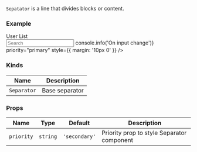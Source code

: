 
`Sepatator` is a line that divides blocks or content.

### Example

<Playground direction="vertical">
  <div style={{ width: '300px' }}>
    <div style={{ margin: '18px 0' }}>
      <Heading size={2}>User List</Heading>
    </div>
    <Separator priority="primary" />
    <div style={{ margin: '18px 0' }}>
      <Input
        type="text"
        name="name"
        placeholder="Search"
        onChange={() => console.info('On input change')}
        priority="primary"
        style={{ margin: '10px 0' }}
      />
    </div>
  </div>
</Playground>

### Kinds

| Name        | Description    |
| ----------- | -------------- |
| `Separator` | Base separator |

### Props

| Name       | Type     | Default       | Description                                |
| ---------- | -------- | ------------- | ------------------------------------------ |
| `priority` | `string` | `'secondary'` | Priority prop to style Separator component |
